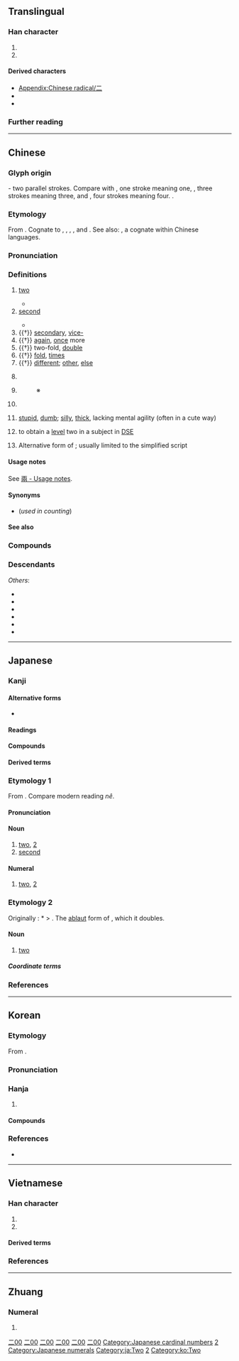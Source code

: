 {{also|ニ|𠄞|𠄟|𠄠|゠|Appendix:Variations of "&#61;"}}
{{character info}}
{{character info|⼆}}
{{commonscat}}
==Translingual==
{{stroke order|strokes=2}}
{{stroke order|type=animate}}

===Han character===
{{Han char|rn=7|rad=二|as=00|sn=2|four=10100|canj=MM|ids=⿱一一}}

# {{mul-kangxi radical-def}}
# {{mul-shuowen radical-def|479}}

====Derived characters====
* [[Appendix:Chinese radical/二]]
* {{lang-lite|sc=Hani|mul|[[仁]], [[𬨜]], [[𠚧]], [[况]], [[元]], [[𡚬]], [[示]], [[忈]], [[𨳏]], [[𨴙]], [[𨶄]], [[三]], [[𠓞]], [[𠮡]], [[夳]], [[𦫽]], [[𫿭]], [[竺]], [[𢨑]]}} <!-- Characters not found in [[Appendix:Chinese radical/二]] -->
* {{lang-lite|sc=Hani|mul|[[勻]], [[弍]], [[𢎥]], [[𭘾]], [[𡤾]], [[𡰥]], [[𢨧]], [[𡶂]], [[𰀁]], [[𨳎]], [[冃]], [[𡆤]]}} <!-- Characters not found in [[Appendix:Chinese radical/二]] -->

===Further reading===
{{kangxi-ws|二部/二部}}
{{Han ref|kx=0086.010|dkj=00247|dj=0175.060|hdz=10002.010|uh=4E8C}}

[[Category:CJKV radicals| ]]

----

==Chinese==
{{zh-forms|alt=貳-financial,弍,𠄠}}

===Glyph origin===
{{Han etym}}
{{liushu|i}} - two parallel strokes. Compare with {{l|zh|一}}, one stroke meaning one, {{l|zh|三}}, three strokes meaning three, and {{l|zh|亖}}, four strokes meaning four. {{zh-etym-double|一|one}}.

===Etymology===
From {{inh|zh|sit-pro|*g/s-ni-s}}. Cognate to {{cog|bo|གཉིས}}, {{cog|sip|ཉི}}, {{cog-lite|txg|𗍫|sc=Tang|tr=*njɨ̱¹}}, {{cog|my|နှစ်}}, and {{cog|ii|ꑍ}}. See also: {{och-l|次|gloss=second; next}}, a cognate within Chinese languages.

===Pronunciation===
{{zh-pron
|m=èr
|m-s=er4
|dg=эр3
|c=ji6
|ca=LL-Q9186-Justinrleung-二.wav
|c-t=ngei5
|g=eo5
|h=pfs=ngi;gd=ngi4
|j=er3
|mb=nī
|md=nê
|mn=zz,ct,zp,kh,tn,tc,yl,sx,mg,pn,sg:jī/xm,qz,jj,tp,lk,km,hc,ph,sg:lī/tc:gī
|mn-t=ri6/ri7/no6
|mn-t_note=no6 - semantic (substitute for {{zh-l|兩|tr=-}})
|w=3nyi,3hher,3lian
|w_note=3nyi - colloquial; 3hher - literary; 3lian - alternative, from {{zh-l|兩|tr=-}}, younger speakers only
|x=e5
|mc=y
|oc=y
|ma=y
|cat=num,a
}}{{attn|zhx-teo|mn-t_note?}}

===Definitions===
{{zh-hanzi}}

# [[two]]
#: {{zh-x|二 號 線|line no. 2}}
#* {{zh-x|子 曰：「君子 之 道，或 出 或 處{chǔ}，或 默 或 語，'''二''' 人 同 心，其 利 斷 金。同 心 之 言，其 臭{xiù} 如 蘭。」|The Master said, on this, "The ways of good men (different seem). This in a public office toils; that in his home the time beguiles. One man his lips with silence seals; another all his mind reveals. But when '''two''' men are one in heart, not iron bolts keep them apart; the words they in their union use, fragrance like orchid plants diffuse."|CL|ref=Yijing}}
# [[second]]
#: {{zh-x|二哥|second elder brother}}
#* {{zh-x|子 ^墨子 曰：國 有 七 患。七 患 者 何？城郭 溝池 不 可 守 而 治 宮室，一 患 也。邊國 至 境 四鄰 莫 救，'''二''' 患 也。|Mozi said: There are seven causes of worry to a state and they are: (1) When the outer and the inner city walls are not defensible; '''(2)''' When an enemy state is approaching and yet one's neighbours do not come to the rescue.|CL|ref=Mozi}}
# {{†}} [[secondary]], [[vice-]]
# {{†}} [[again]], [[once]] more
# {{†}} two-fold, [[double]]
# {{†}} [[fold]], [[times]]
# {{†}} [[different]]; [[other]], [[else]]
#: {{zh-x|二意}}
#: {{zh-x|二心}}
# {{lb|zh|handwritten|dated|now|informal}} {{n-g|An [[iteration mark]] denoting the [[repetition]] of the previous [[hanzi]]; often written at a smaller size when used for this purpose.}}
#: {{zh-syn|々|〻}}
# {{non-gloss definition|Short for "[[twenty]], two hundred or two thousand" after hundreds, thousands and ten thousands.}}
#: ※ {{n-g|Such a definition of a number results from a number's being used without a unit after a quantity with both a value (exists even if hidden) and a unit to indicate the quantity with the value being the number and the unit one grade lower. So does the next definition.}}
#: {{zh-x|百 二|one hundred twenty|C}}
#: {{zh-x|百 二|one hundred twenty|MN}}
#: {{zh-x|買 電腦 花 了 一 千 '''二'''。|Buying the computer cost me a thousand and '''two hundred''' bucks.}}
# {{non-gloss definition|Short for "[[twenty]] [[cents]]".}}
#: {{zh-x|黃瓜 一 塊 '''二''' 一 斤。|The cucumbers are one dollar '''twenty''' per half kilogram.}}
# {{lb|zh|dialectal Mandarin}} [[stupid]], [[dumb]]; [[silly]], [[thick]], lacking mental agility (often in a cute way)
#: {{zh-x|你 這 人 怎麼 這麼 '''二'''！|Why are you so '''incorrigibly stupid'''!}}
# {{lb|zh|HKC|school slang}} to obtain a [[level]] two in a subject in [[DSE]] {{gl|exam}} {{q|usually implies failing the subject}}
#: {{zh-x|我 中文{man4-2} 二 咗，入 唔到 U{ju1}。|I '''got a level two''' in Chinese, can't get into university.|C}}
# {{lb|zh|classical}} Alternative form of {{l|zh|貳}}; usually limited to the simplified script
#: {{zh-x|不二过}}

====Usage notes====
See [[兩#Usage notes|兩 - Usage notes]].

====Synonyms====
* (''used in counting'') {{zh-l|兩}}

====See also====
{{Chinese-numbers}}
{{table:playing cards/zh}}

===Compounds===
{{zh-der|hide_pron=1|一二|三二|不二|么二|二世|二乎|二乘|二京|二仲|二伏|二伯|二停|二傳|二儀|二八|二分|二則|二副|二南|二周|二哥|二喬|二四|二天|二妙|二姓|二姚|二娘|二婚|二子|二專|二府|二座|二弦|二心|二志|二惑|二意|二愣|二房|二手|二根|二櫃|二毛|二氣|二漢|二煎|二煤|二爺|二王|二皇|二祖|二禮|二程|二空|二等|二篆|二簧|二絃|二綠|二老|二聖|二胡|二致|二藍|二蘇|二親|二話|二諦|二諾|二謝|二豎|二足|二輪|二門|二陵|二陸|二障|二雅|二難|二黃|小二|巽二|二頭臂肌|二尖瓣|二分明月|二桿子|二分法|二帝三王|二堂舍子|二輪電影|一般無二|二六板|二元酸|二口蟲|二王帖|二百五|二屋裡|二混子|二拇指|二程全書|二吊六|二聖環|二手傳播|一大二小|二朝廷|丁一確二|二半破子|二尺半|二豎為虐|十二子|二千石|二十五史|二踢腳|三言二拍|二手貨|丁一卯二|天無二日|二項定理|丈二金剛|一窮二白|不二門|一身二任|二重性|二名法|二氧化錳|二十八調|二十一條|二三子|加二殷勤|二拉八當|二尾子|二郎腿|二把刀|二缸湯|二疊紀|二五耦|十二律|八文十二|叫二排局|二次革命|一紅二白|二崙鄉|不三不二|二十六史|一心無二|二太爺|一差二誤|二十四孝|十二分|二心兩意|二道毛子|一心二用|十二辰|吃一看二|一蛇二首|十二經|二田制|二不愣|二家花|二程遺書|二話不說|二疊系|二元運算|二次曲線|兩面二舌|二人臺|一來二去|二五附稅|二進制|尺二冤家|二部制|十二金牌|二月革命|二愣子|三平二滿|二腮類|北二高|二百二|市無二價|一乾二淨|二水鄉|二會子|二形花|二路兒|二次曲面|心無二用|心無二想|七十二行|尺二秀才|反二簧|二等分線|二十四|二路腳兒|二年根|二進法|十二生肖|二花臉|二氧化鈦|二進制碼|一差二錯|二不稜登|二十四橋|不二心|店小二|不管一二|二十五弦|二返投唐|市不二價|二項式|二毛子|二次汙染|二軸晶|二夾脖子|二重唱|二等分|二人轉|京二胡|十二次|二次全倒|二手煙|二性子|小二哥|和合二仙|二輪戲院|二面角|不二價|二三其德|哼哈二將|二三其意|十二樓|寡二少雙|十二宮|二朝王醮|十二使徒|二十八宿|一長二短|十二處|十二支|二十四時|二地主|一清二白|二葷鋪|十二萬分|二八佳人|七十二變|二次能源|二度梅|二門不出|二手菸|二氧化硫|二月二|二房東|二化螟|二次大戰|分而為二|二八年華|十二金釵|二元論|二五眼|二郎神|二次感染|十二時|二婚頭|二缶鐘惑|二五八|一石二鳥|二碴兒|少一缺二|二次函數|二和藥|二五更|二賴子|二哥大|一清二楚|十二門論|十二進法|十二碼球|十二指腸|十二因緣|十二分教|二足尊|二十四史|二親等|劃一不二|二行程|二進宮|么二三的|天月二德|三婆二婦|二滿三平|二極管|二鍋頭|二極體|二度燒傷|二陳湯|二重奏|二重國籍|二等國|二流子|二氧化碳|二形人|二娘子|二夫人|三心二意|不二法門|二頭股肌|接二連三|放二四|才貫二酉|的一確二|有死無二|百無一二|百二關山|梅開二度|成三破二|書通二酉|百二山河|毫無二致|略知一二|獨一無二|沒二話|灌口二郎|數一數二|有一無二|破零二落|食不二味|第二把手|第二性徵|第二代|胡二巴越|誓無二志|誓無二心|臣一主二|言無二價|第二職業|點一點二|龜蛇二將|金釵十二|第二世界|連三接二|第二春|連二趕三|連一連二|誓死不二|貴賤無二|第二課堂|隔二偏三|說一不二|田二河|無二|錢崗二|二郎|二社|二噁英|七一二所|二堰|二十|初二|二龍|二崙|二水|二林|二盤|一佛出世，二佛涅槃|一佛出世，二佛升天|一二三自由日|五餅二魚|二打六|二哈}}

===Descendants===
{{CJKV||に|이|nhị}}
''Others'':
* {{desc|bor=1|pcc|ngih}}
* {{desc|bor=1|nod|ᨿᩦ᩵}}
* {{desc|bor=1|lo|ຍີ່}}
* {{desc|bor=1|th|ยี่}}
* {{desc|bor=1|vi|nhì}}
* {{desc|bor=1|za|ngeih}}

[[Category:Beginning Mandarin|二00]][[Category:zh:Two|二00]] <!-- {{zh-cat|Beginning|Two}} -->

[[Category:Chinese numbers|二00]][[Category:Chinese numeral symbols|二00]][[Category:Chinese numerals|二00]][[Category:Chinese iteration marks|二00]] <!-- {{catlangname|zh|numbers|numeral symbols|numerals|iteration marks}} -->

----

==Japanese==

===Kanji===
{{ja-kanji|grade=1|rs=二01}}

====Alternative forms====
* {{l|ja|弐}} {{q|financial or formal}}

====Readings====
{{ja-readings
|goon=に
|kanon=じ
|kun=ふた-, ふた-つ, ふ-つ
|nanori=おと, つぐ, つぎ, にい, は, ふ, ふたつ, ふだ, わ
}}

====Compounds====
{{col3-u|ja
|{{ja-r|二%王|に%おう}}
|{{ja-r|二%月|に%がつ}}
|{{ja-r|二%言|に%ごん}}, {{ja-r|二言|ふたこと}}
|{{ja-r|二%重|に%じゅう}}
|{{ja-r|二%乗|じ%じょう}}
|{{ja-r|二%百|に%ひゃく}}
|{{ja-r|二%次|に%じ}}
|{{ja-r|二%字|に%じ}}
|{{ja-r|二%塁|に%るい}}
|{{ja-r|二%階|に%かい}}
|{{ja-r|二%人|ふた%り}}
|{{ja-r|二%心|に%しん}}, {{ja-r|二%心|ふた%ごころ}}
|{{ja-r|二%日|ふつ%か}}
|{{ja-r|二%次%元|に%じ%げん}}
|{{ja-r|二%院%制|に%いん%せい}}
|{{ja-r|二%毛%作|に%もう%さく}}
|{{ja-r|二%刀%流|に%とう%りゅう}}
|{{ja-r|二%人%称|に%にん%しょう}}
|{{ja-r|二%年%草|に%ねん%そう}}
|{{ja-r|二%枚%貝|に%まい%がい}}
|{{ja-r|二%枚%舌|に%まい%じた}}
|{{ja-r|二%枚%目|に%まい%め}}
|{{ja-r|二十%歳|はた%ち}}
|{{ja-r|二十%日|はつ%か}}
|{{ja-r|二%律%背%反|に%りつ%はい%はん}}
|{{ja-r|二%重%人%格|に%じゅう%じん%かく}}
|{{ja-r|二%束%三%文|に%そく%-さん%もん}}
|{{ja-r|十%重%二十%重|と%え%-はた%え}}
|{{ja-r|二つ目|ふたつめ}}
|{{ja-r|二の次|にのつぎ}}
|{{ja-r|二の舞|にのまい}}
}}

====Derived terms====
{{ja-r/multi|data=
* {{ja-r/args|二つ|ふたつ}}: ''noun'': [[two]], [[2]] (counting); two years old
* {{ja-r/args|二けた|ふたけた}} ''noun'': two digits, double figures
}}

===Etymology 1===
{{ja-kanjitab|に|yomi=o}}
From {{der|ja|ltc|二|t=two|sort=に}}. Compare modern {{cog|cdo|-}} reading ''nê''.

====Pronunciation====
{{ja-pron|yomi=goon|に|acc=1|acc_ref=DJR,NHK|a=Ja-2-ni.ogg}}

====Noun====
{{ja-noun|に}}

# [[two]], [[2]]
# [[second]]
#: {{ja-usex|'''二'''%兎 を 追う者 は 一兎 を も 得ず|'''に'''%と を お.う もの は いっと を も えず|focus on one thing at a time {{qfliteral|one who chases '''two''' rabbits catches neither one}}}}
#: {{ja-usex|'''二''' の 足 を 踏む|'''に''' の あし を ふむ|hesitate; think twice {{qfliteral|step on '''two''' feet}}}}
#: {{ja-usex|'''二'''%階 から 目%薬|'''に'''%かい から め%ぐすり|trying to do an impossible task {{qfliteral|(taking) eye medicine from the '''second''' floor}}}}

====Numeral====
{{cardinalbox|ja|1|2|3|一|三}}
{{ja-pos|numeral|に}}

# [[Category:Japanese cardinal numbers]] [[two]], [[2]]

===Etymology 2===
{{ja-kanjitab|ふた|yomi=k}}
Originally {{IPAchar|/huta/}}: *{{IPAchar|[puta]}} > {{IPAchar|[ɸuta]}}. The [[ablaut]] form of {{m|ja|一|tr=hito<small>2</small>||one}}, which it doubles.

====Noun====
{{ja-noun|ふた}}

# [[two]]

=====Coordinate terms=====
{{japanese number}}

===References===
<references/>

[[Category:Japanese numeral symbols|2]]
[[Category:Japanese numerals]]
[[Category:ja:Two]]

----

==Korean==

===Etymology===
{{number box|ko|2}}
From {{der|ko|ltc|sort=이|-}} {{ltc-l|二}}.
{{hanja-ety
|dk={{okm-inline|ᅀᅵᆼ〮|zí}}
|m={{okm-inline|ᅀᅵ〯|zǐ}}
|mh={{okm-inline|두〯|twǔ}}
|m2={{okm-inline|이|i}}
|m2h={{okm-inline|두|twu}}
}}

===Pronunciation===
{{ko-hanja-pron|이|l=y}}

===Hanja===
{{ko-hanja-search}}
{{ko-hanja|둘|두|이}}

# {{hanja form of|이|[[two]]}}

====Compounds====
{{der-top3|Compounds}}
{{ko-l/multi|data=
* {{ko-l/args|이심|二心}}
* {{ko-l/args|이십|二十}}
* {{ko-l/args|이월|二月}}
* {{ko-l/args|이중|二重}}
* {{ko-l/args|십이|十二}}
* {{ko-l/args|십이지장|十二指腸}}
* {{ko-l/args|일구이언|一口二言}}
* {{ko-l/args|일석이조|一石二鳥}}
}}
{{der-bottom}}

===References===
* {{R:hanjadoc|104}}

[[Category:Korean numeral symbols|2]]
[[Category:ko:Two]]

----

==Vietnamese==

===Han character===
{{vi-readings|rs=二00
|hanviet=nhị-tdcndg;tdcntd;gdhn
|phienthiet=
|nom=nhì-tdcndg;tdcntd;gdhn, nhị-tdcntd;gdhn;btcn, nhẹ-tdcndg
}}

# {{han tu form of|nhị|[[two]]}}
# {{Nom form of|nhì|[[two]]}}

====Derived terms====
{{der3|vi
|{{vi-l|二分|nhị phân|}}
|{{vi-l|二度梅|Nhị độ mai|}}
|{{vi-l|二心|nhị tâm|}}
|{{vi-l|二等|nhị đẳng|}}
|{{vi-l|二面|nhị diện|}}
|{{vi-l|第二次世界大戰|đệ nhị thứ thế giới đại chiến|}}
}}

===References===
<references/>

----

==Zhuang==

===Numeral===
{{head-lite|za|numerals|sc=Hani|langname=Zhuang}} <!-- {{za-head|numeral}} -->

# {{za-sawndip form of|ngeih}}

{{attention|za|needs checking}}